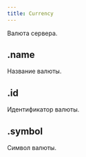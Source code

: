 ```yaml
---
title: Currency
---
```


Валюта сервера.

## .name

Название валюты.

<MdnRef dataType="String" />

## .id

Идентификатор валюты.

<MdnRef dataType="String" />

## .symbol

Символ валюты.

<MdnRef dataType="String" />
